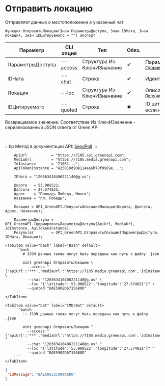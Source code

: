 ﻿---
sidebar_position: 5
description: Отправить локацию и другие функции для работы с Green API в Открытом пакете интеграций - бесплатной open-source библиотеке интеграций для 1С:Предприятие 8, OneScript и CLI
keywords: [1C, 1С, 1С:Предприятие, 1С:Предприятие 8.3, API, Интеграция, Сервисы, Обмен, OneScript, CLI, Green API]
---


# Отправить локацию
 Отправляет данные о местоположении в указанный чат



`Функция ОтправитьЛокацию(Знач ПараметрыДоступа, Знач IDЧата, Знач Локация, Знач IDЦитируемого = "") Экспорт`

  | Параметр | CLI опция | Тип | Обяз. | Назначение |
  |-|-|-|-|-|
  | ПараметрыДоступа | --access | Структура Из КлючИЗначение | &#x2714; | Параметры доступа. См. [`СформироватьПараметрыДоступа`](/docs/GreenAPI/Account/Form-access-parameters) |
  | IDЧата | --chat | Строка | &#x2714; | Идентификатор чата |
  | Локация | --loc | Структура Из КлючИЗначение | &#x2714; | Описание локации. См. [`ПолучитьОписаниеЛокации`](/docs/GreenAPI/Message-sending/Get-location-description) |
  | IDЦитируемого | --quoted | Строка | &#x2716; | ID цитируемого сообщения, если необходимо |

  
  Возвращаемое значение:   Соответствие Из КлючИЗначение - сериализованный JSON ответа от Green API

<br/>

:::tip
Метод в документации API: [SendPoll](https://green-api.com/docs/api/sending/SendPoll/)
:::
<br/>


```bsl title="Пример использования для 1С:Предприятие/OneScript"
    ApiUrl           = "https://7105.api.greenapi.com";
    MediaUrl         = "https://7105.media.greenapi.com";
    IdInstance       = "71051...";
    ApiTokenInstance = "425010d90e114aa6b78f0969e...";

    IDЧата = "120363410406221140@g.us";

    Широта   = 53.908522;
    Долгота  = 27.574821;
    Адрес    = "Площадь Победы, Минск";
    Название = "пл. Победы";

    Локация = OPI_GreenAPI.ПолучитьОписаниеЛокации(Широта, Долгота, Адрес, Название);

    ПараметрыДоступа = OPI_GreenAPI.СформироватьПараметрыДоступа(ApiUrl, MediaUrl, IdInstance, ApiTokenInstance);
    Результат        = OPI_GreenAPI.ОтправитьЛокацию(ПараметрыДоступа, IDЧата, Локация);
```
    

 <Tabs>
  
    <TabItem value="bash" label="Bash" default>
        ```bash
            # JSON данные также могут быть переданы как путь к файлу .json
            
            oint greenapi ОтправитьЛокацию \
              --access "{'apiUrl':'***','mediaUrl':'https://7105.media.greenapi.com','idInstance':'7105187566','apiTokenInstance':'***'}" \
              --chat "120363410406221140@g.us" \
              --loc "{'latitude':'53.908522','longitude':'27.574821'}" \
              --quoted "BAE5902D6715680D"
        ```
    </TabItem>
  
    <TabItem value="bat" label="CMD/Bat" default>
        ```batch
            :: JSON данные также могут быть переданы как путь к файлу .json
            
            oint greenapi ОтправитьЛокацию ^
              --access "{'apiUrl':'***','mediaUrl':'https://7105.media.greenapi.com','idInstance':'7105187566','apiTokenInstance':'***'}" ^
              --chat "120363410406221140@g.us" ^
              --loc "{'latitude':'53.908522','longitude':'27.574821'}" ^
              --quoted "BAE5902D6715680D"
        ```
    </TabItem>
</Tabs>


```json title="Результат"
{
 "idMessage": "BAE59852C099A680"
}
```
